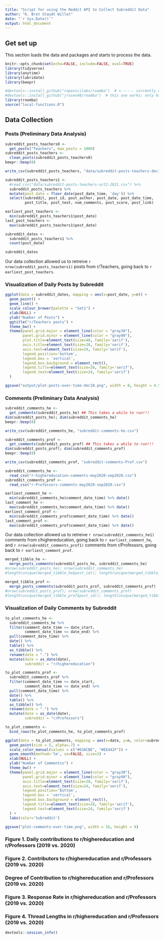 ```yaml
---
title: "Script for using the Reddit API to Collect Subreddit Data"
author: "K. Bret Staudt Willet"
date: "`r Sys.Date()`"
output: html_document
---
```


## Get set up

This section loads the data and packages and starts to process the data.

```r
knitr::opts_chunk$set(echo=FALSE, include=FALSE, eval=TRUE)
library(tidyverse)
library(anytime)
library(lubridate)
library(beepr)

#devtools::install_github("ropenscilabs/roomba")  # <------ currently returns an error and cannot install
#devtools::install_github("jrosen48/roomba")  # this one works; only have to install once
library(roomba)
source("local-functions.R")
```

## Data Collection

### Posts (Preliminary Data Analysis)

```r
subreddit_posts_teachers0 <- 
  get_posts("Teachers", max_posts = 1000) 
subreddit_posts_teachers <- 
  clean_posts(subreddit_posts_teachers0)
beepr::beep(8)
```

```r
write_csv(subreddit_posts_teachers, "data/subreddit-posts-teachers-dec10-2021.csv")
```

```r
subreddit_posts_teachers1 <- 
  #read_csv("data/subreddit-posts-teachers-oct2-2021.csv") %>% 
  subreddit_posts_teachers %>%
  mutate(post_date = floor_date(post_date_time, 'day')) %>%
  select(subreddit, post_id, post_author, post_date, post_date_time,
         post_title, post_text, num_comments, post_score, post_link)
```

```r
earliest_post_teachers <- 
  min(subreddit_posts_teachers1$post_date)
last_post_teachers <- 
  max(subreddit_posts_teachers1$post_date)

subreddit_dates <- 
  subreddit_posts_teachers1 %>% 
  count(post_date)

subreddit_dates
```

Our data collection allowed us to retreive `r nrow(subreddit_posts_teachers1)` posts from r/Teachers, going back to `r earliest_post_teachers`.

### Visualization of Daily Posts by Subreddit

```r
ggplot(data = subreddit_dates, mapping = aes(x=post_date, y=n)) +
  geom_point() +
  geom_line() +
  scale_colour_brewer(palette = "Set1") +
  xlab(NULL) +
  ylab("Number of Posts") +
  ggtitle("r/Teachers posts") +
  theme_bw() +
  theme(panel.grid.major = element_line(color = "gray30"),
        panel.grid.minor = element_line(color = "gray90"),
        plot.title=element_text(size=48, family='serif'),
        axis.title=element_text(size=28, family='serif'),
        axis.text=element_text(size=24, family='serif'),
        legend.position='bottom',
        legend.box = 'vertical',
        legend.box.background = element_rect(),
        legend.title=element_text(size=28, family='serif'), 
        legend.text=element_text(size=24, family='serif')
  )
```

```r
ggsave("output/plot-posts-over-time-dec10.png", width = 8, height = 4.5)
``` 









### Comments (Preliminary Data Analysis)

```r
subreddit_comments_he <-
  get_comments(subreddit_posts_he) ## This takes a while to run!!!
dim(subreddit_posts_he); dim(subreddit_comments_he)
beepr::beep(8)
```

```r
write_csv(subreddit_comments_he, "subreddit-comments-he.csv")
```

```r
subreddit_comments_prof <-
  get_comments(subreddit_posts_prof) ## This takes a while to run!!!
dim(subreddit_posts_prof); dim(subreddit_comments_prof)
beepr::beep(8)
```

```r
write_csv(subreddit_comments_prof, "subreddit-comments-Prof.csv")
```

```r
subreddit_comments_he <- 
  read_csv("r-highereducation-comments-may2020-sep2020.csv")
subreddit_comments_prof <- 
  read_csv("r-Professors-comments-may2020-sep2020.csv")
```

```r
earliest_comment_he <- 
  min(subreddit_comments_he$comment_date_time) %>% date()
last_comment_he <- 
  max(subreddit_comments_he$comment_date_time) %>% date()
earliest_comment_prof <- 
  min(subreddit_comments_prof$comment_date_time) %>% date()
last_comment_prof <- 
  max(subreddit_comments_prof$comment_date_time) %>% date()
```

Our data collection allowed us to retreive `r nrow(subreddit_comments_he1)` comments from r/highereducation, going back to `r earliest_comment_he`, and `r nrow(subreddit_comments_prof1)` comments from r/Professors, going back to `r earliest_comment_prof`.

```r
merged_tibble_he <- 
  merge_posts_comments(subreddit_posts_he, subreddit_comments_he)
#nrow(subreddit_posts_he); nrow(subreddit_comments_he)
#length(unique(merged_tibble_he$post_id)); length(unique(merged_tibble_he$comment_id)) - 1 # subtract 1 for NAs
```

```r
merged_tibble_prof <- 
  merge_posts_comments(subreddit_posts_prof, subreddit_comments_prof)
#nrow(subreddit_posts_prof); nrow(subreddit_comments_prof)
#length(unique(merged_tibble_prof$post_id)); length(unique(merged_tibble_prof$comment_id)) - 1 # subtract 1 for NAs
```

### Visualization of Daily Comments by Subreddit

```r
to_plot_comments_he <-
  subreddit_comments_he %>%
  filter(comment_date_time >= date_start,
         comment_date_time <= date_end) %>%
  pull(comment_date_time) %>%
  date() %>%
  table() %>% 
  as_tibble() %>%
  rename(date = ".") %>%
  mutate(date = as_date(date),
         subreddit = "r/highereducation")

to_plot_comments_prof <-
  subreddit_comments_prof %>%
  filter(comment_date_time >= date_start,
         comment_date_time <= date_end) %>%
  pull(comment_date_time) %>%
  date() %>%
  table() %>% 
  as_tibble() %>%
  rename(date = ".") %>%
  mutate(date = as_date(date),
         subreddit = "r/Professors")

to_plot_comments <- 
  bind_rows(to_plot_comments_he, to_plot_comments_prof)
```

```r
ggplot(data = to_plot_comments, mapping = aes(x=date, y=n, color=subreddit)) +
  geom_point(size = 5, alpha=.7) +
  scale_color_manual(values = c("#63ACBE", "#EE442F")) + 
  geom_smooth(method='lm', se=FALSE, size=2) +
  xlab(NULL) +
  ylab("Number of Commentss") +
  theme_bw() +
  theme(panel.grid.major = element_line(color = "gray30"),
        panel.grid.minor = element_line(color = "gray90"),
        axis.title=element_text(size=28, family='serif'),
        axis.text=element_text(size=24, family='serif'),
        legend.position='bottom',
        legend.box = 'vertical',
        legend.box.background = element_rect(),
        legend.title=element_text(size=28, family='serif'), 
        legend.text=element_text(size=24, family='serif')
  ) +
  labs(color='Subreddit')
```

```r
ggsave("plot-comments-over-time.png", width = 16, height = 9)
``` 

### Figure 1. Daily contributions to r/highereducation and r/Professors (2019 vs. 2020)


### Figure 2. Contributors to r/highereducation and r/Professors (2019 vs. 2020)


### Degree of Contribution to r/highereducation and r/Professors (2019 vs. 2020)


### Figure 3. Response Rate in r/highereducation and r/Professors (2019 vs. 2020)


### Figure 4. Thread Lengths in r/highereducation and r/Professors (2019 vs. 2020)




```r
devtools::session_info()
```
